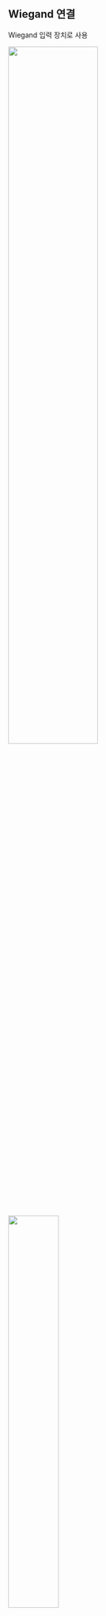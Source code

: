 ## Wiegand 연결

<Include product='biostation_3,bioentry_w3,biostation_2a,facestation_2,bioentry_w2'>

Wiegand 입력 장치로 사용

<Include product='biostation_3'><Image src='/img/device/installation-wiegand-in-connection-bs3.png' width='60%' className='none' /></Include>

<Include product='bioentry_w3'><Image src='/img/device/installation-wiegand-in-connection-bew3.png' width='45%' className='none' /></Include>

<Include product='biostation_2a'><Image src='/img/device/installation-wiegand-in-connection-bs2a.png' width='60%' className='none' /></Include>

<Include product='facestation_2'><Image src='/img/device/installation-wiegand-in-connection-fs2.png' width='55%' className='none' /></Include>

<Include product='bioentry_w2'><Image src='/img/device/installation-wiegand-in-connection-bew2.png' width='40%' className='none' /></Include>

Wiegand 출력 장치로 사용

<Include product='biostation_3'><Image src='/img/device/installation-wiegand-out-connection-bs3.png' width='60%' className='none' /></Include>

<Include product='bioentry_w3'><Image src='/img/device/installation-wiegand-out-connection-bew3.png' width='45%' className='none' /></Include>

<Include product='biostation_2a'><Image src='/img/device/installation-wiegand-out-connection-bs2a.png' width='60%' className='none' /></Include>

<Include product='facestation_2'><Image src='/img/device/installation-wiegand-out-connection-fs2.png' width='55%' className='none' /></Include>

<Include product='bioentry_w2'><Image src='/img/device/installation-wiegand-out-connection-bew2.png' width='40%' className='none' /></Include>

</Include>

<Include product='facestation_f2,biolite_n2,xstation_2,bioentry_p2'>

Wiegand 입력 또는 출력 장치로 사용

<Include product='facestation_f2'><Image src='/img/device/installation-wiegand-in-out-connection-fsf2.png' width='60%' className='none' /></Include>

<Include product='biolite_n2'><Image src='/img/device/installation-wiegand-inout-connection-bln2.png' width='50%' className='none' /></Include>

<Include product='xstation_2'><Image src='/img/device/installation-wiegand-inout-connection-xs2.png' width='55%' className='none' /></Include>

<Include product='bioentry_p2'><Image src='/img/device/installation-wiegand-inout-connection-bep2.png' width='65%' className='none' /></Include>

</Include>
